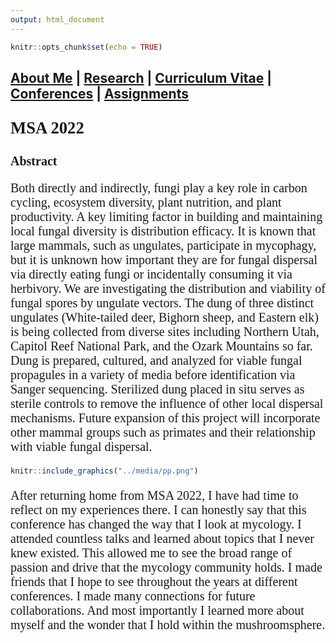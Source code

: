 ```yaml
---
output: html_document
---
```

```r
knitr::opts_chunk$set(echo = TRUE)
```
## [About Me](https://magnoliamorelli.github.io) | [Research](https://magnoliamorelli.github.io/Research) | [Curriculum Vitae](https://magnoliamorelli.github.io/Curriculum_Vitae) | [Conferences](https://magnoliamorelli.github.io/Conferences) | [Assignments](https://magnoliamorelli.github.io/Assignments)

<p style="font-family: times; font-size:20pt">
**MSA 2022**
</p>
<p style="font-family: times; font-size:15pt">
**Abstract**
</p>
<p style="font-family: times; font-size:15pt">
Both directly and indirectly, fungi play a key role in carbon cycling, ecosystem diversity, plant nutrition, and plant productivity. A key limiting factor in building and maintaining local fungal diversity is distribution efficacy.  It is known that large mammals, such as ungulates, participate in mycophagy, but it is unknown how important they are for fungal dispersal via directly eating fungi or incidentally consuming it via herbivory. We are investigating the distribution and viability of fungal spores by ungulate vectors. The dung of three distinct ungulates (White-tailed deer, Bighorn sheep, and Eastern elk) is being collected from diverse sites including Northern Utah, Capitol Reef National Park, and the Ozark Mountains so far. Dung is prepared, cultured, and analyzed for viable fungal propagules in a variety of media before identification via Sanger sequencing. Sterilized dung placed in situ serves as sterile controls to remove the influence of other local dispersal mechanisms. Future expansion of this project will incorporate other mammal groups such as primates and their relationship with viable fungal dispersal.
</p>
```r
knitr::include_graphics("../media/pp.png")
```

<p style="font-family: times; font-size:15pt">
After returning home from MSA 2022, I have had time to reflect on my experiences there. I can honestly say that this conference has changed the way that I look at mycology. I attended countless talks and learned about topics that I never knew existed. This allowed me to see the broad range of passion and drive that the mycology community holds. I made friends that I hope to see throughout the years at different conferences. I made many connections for future collaborations. And most importantly I learned more about myself and the wonder that I hold within the mushroomsphere. 
</p>


